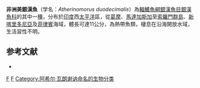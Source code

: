 {{Speciesbox 
| status = NE
| status_system = IUCN3.1
| taxon = Atherinomorus duodecimalis  
| authority = [[Achille_Valenciennes|Valenciennes]], 1835
| synonyms = *''Atherina duodecimalis'' <small>Valenciennes, 1835</small>
*''Allanetta duodecimalis'' <small>Valenciennes, 1835</small>
*''Pranesus duodecimalis'' <small>Valenciennes, 1835</small>
*''Atherinamorous duodecimalia'' <small>Valenciennes, 1835</small>
}}
'''非洲美銀漢魚'''（学名：''Atherinomorus duodecimalis''）為[[輻鰭魚綱|輻鰭魚綱]][[銀漢魚目|銀漢魚目]][[銀漢魚科|銀漢魚科]]的其中一[[種|種]]，分布於[[印度|印度]]西[[太平洋|太平洋]]區，從[[葛摩|葛摩]]、[[馬達加斯加|馬達加斯加]]至[[索羅門群島|索羅門群島]]、[[新喀里多尼亞|新喀里多尼亞]]及[[菲律賓|菲律賓]]海域，體長可達11公分，為熱帶魚類，棲息在沿海開放水域，生活習性不明。

==参考文献==
*{{FishBase_species|genus=Atherinomorus|species=duodecimalis|year=2016|month=4}}

{{Taxonbar|from=Q2447866}}

[[Category:美銀漢魚屬|F]]
[[Category:1835年描述的鱼类|F]]
[[Category:阿希尔·瓦朗谢讷命名的生物分类|Category:阿希尔·瓦朗谢讷命名的生物分类]]